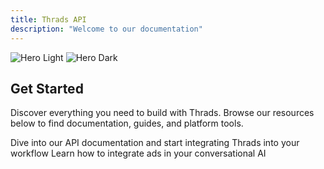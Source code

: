 ```yaml
---
title: Thrads API
description: "Welcome to our documentation"
---
```


<img
  className="block dark:hidden rounded-img"
  src="/images/gpt_generated_img.png"
  alt="Hero Light"
/>
<img
  className="hidden dark:block rounded-img" 
  src="/images/gpt_generated_img.png"
  alt="Hero Dark"
/>

## Get Started

Discover everything you need to build with Thrads. Browse our resources below to find documentation, guides, and platform tools.

<CardGroup cols={2}>
  <Card
    title="API Reference"
    icon="code"
    href="/api-reference/introduction"
  >
    Dive into our API documentation and start integrating Thrads into your workflow
  </Card>
  <Card
    title="Guides"
    icon="book"
    href="/guides/quickstart"
  >
    Learn how to integrate ads in your conversational AI
  </Card>
</CardGroup>
